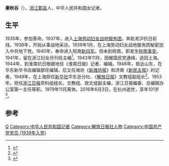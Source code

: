 '''秦秋谷'''（{{bd|1916年|10月|2016年|6月3日}}），[[浙江|浙江]][[鄞县|鄞县]]人，中华人民共和国女记者。

== 生平 ==
1935年，参加革命。1937年，进入[[上海劳动妇女战地服务团|上海劳动妇女战地服务团]]，奔赴淞沪抗日前线。1938年，开始从事战地采访。1939年1月，在上海劳动妇女战地服务团秘密加入中共地下党。1940年，奉命进入皖南[[新四军|新四军]]。但未到皖南，即发生[[皖南事变|皖南事变]]。1941年，留在浙江妇女月刊任主编<ref>{{cite book|editor=张静如，梁志祥|title=中国共产党通志 第3卷|publisher=北京：中央文献出版社|pages=697|accessdate=2016-06-08}}</ref>。1943年11月，因被国民党通缉，逃回上海。1944年，到淮南抗日根据地任《淮南日报》记者、编辑。1946年，抵达山东，在华东新华书店编辑部任编辑，后又任潍坊《[[新潍坊报|新潍坊报]]》和济南《[[新民主报|新民主报]]》的记者。1949年，在上海担任[[新华社|新华社]]华东总分社、《[[解放日报|解放日报]]》文教组副组长<ref>{{cite book|editor=《浙江省新闻志》编纂委员会编|title=浙江省新闻志|date=2007年5月|publisher=杭州：浙江人民出版社|isbn=7-213-03515-0|pages=906|accessdate=2016-06-08}}</ref>。1953年，担任[[浙江日报|浙江日报]]资料组组长，文教组、政文组副主编，浙江日报编委、总编辑办公室第一主任等职。1979年11月离休。2016年6月3日，在杭州逝世，享年101岁<ref>{{cite news|title=秦秋谷同志逝世|url=http://cpc.people.com.cn/n1/2016/0608/c87393-28422605.html|accessdate=2016-06-08|agency=浙江日报}}</ref>。

==参考==
{{reflist}}

[[Category:鄞县人|Q]]
[[Category:中华人民共和国记者|Category:中华人民共和国记者]]
[[Category:解放日报社人物|Category:解放日报社人物]]
[[Category:中国共产党党员_(1939年入党)|Category:中国共产党党员 (1939年入党)]]
